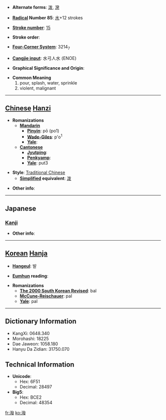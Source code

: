 * '''Alternate forms''': [[泼]], [[溌]]

* '''[[Wiktionary:Chinese radical index| Radical]] Number 85''': [[Wiktionary:Chinese radical index 水|水]]+12 strokes

* '''[[Wiktionary:Chinese total strokes index|Stroke number]]''': [[Wiktionary:Chinese total strokes index 15|15]]

* '''Stroke order''': 

* '''[[Wiktionary:Chinese four corner index|Four-Corner System]]''': 3214<sub>7</sub>

* '''[[Wiktionary:Chinese Cangjie index|Cangjie input]]''': 水弓人水 (ENOE)

* '''Graphical Significance and Origin''': 

* '''Common Meaning'''
*#pour, splash, water, sprinkle
*# violent, malignant


----

== [[Chinese]] [[Hanzi]] ==

* '''Romanizations'''
** '''[[Mandarin]]'''
*** '''[[Pinyin]]''': pō (po1)
*** '''[[Wade-Giles]]''': p'o<sup>1</sup>
*** '''[[Yale]]''': 
** '''[[Cantonese]]'''
*** '''[[Jyutping]]''':
*** '''[[Penkyamp]]''': 
*** '''[[Yale]]''': put3

* '''Style''': [[Traditional Chinese]] 
** '''[[Simplified Chinese|Simplified]] equivalent''': [[泼]]

* '''Other info''': 

----

==Japanese==
===[[Kanji]]===
{{kanji|on readings=[[はつ]] (hatsu)
|kun readings=[[もる]] (moru), [[とびちる]] (tobichiru), [[そそぐ]] (sosogu)
}}

* '''Other info''':  

----

== [[Korean]] [[Hanja]] ==

* '''[[Hangeul]]''': 발

* '''[[Eumhun]] reading''': 

* '''Romanizations'''
** '''[[The 2000 South Korean Revised Romanization|The 2000 South Korean Revised]]''': bal
** '''[[McCune-Reischauer]]''': pal
** '''[[Yale]]''': pal

----

== Dictionary Information ==

* KangXi: 0648.340
* Morohashi: 18225
* Dae Jaweon: 1058.180
* Hanyu Da Zidian: 31750.070

== Technical Information ==

* '''Unicode''':
** Hex: 6F51
** Decimal: 28497
* '''Big5''':
** Hex: BCE2
** Decimal: 48354

[[fr:潑]]
[[ko:潑]]